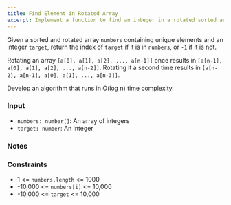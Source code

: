 ```yaml
---
title: Find Element in Rotated Array
excerpt: Implement a function to find an integer in a rotated sorted array
---
```



Given a sorted and rotated array `numbers` containing unique elements and an integer `target`, return the index of `target` if it is in `numbers`, or `-1` if it is not.

Rotating an array `[a[0], a[1], a[2], ..., a[n-1]]` once results in `[a[n-1], a[0], a[1], a[2], ..., a[n-2]]`. Rotating it a second time results in `[a[n-2], a[n-1], a[0], a[1], ..., a[n-3]]`.

Develop an algorithm that runs in O(log n) time complexity.

### Input

- `numbers: number[]`: An array of integers
- `target: number`: An integer

### Notes

<MDXTestExamples testCases={runTestCases} />

### Constraints

- 1 &lt;= `numbers.length` &lt;= 1000
- -10,000 &lt;= `numbers[i]` &lt;= 10,000
- -10,000 &lt;= `target` &lt;= 10,000
